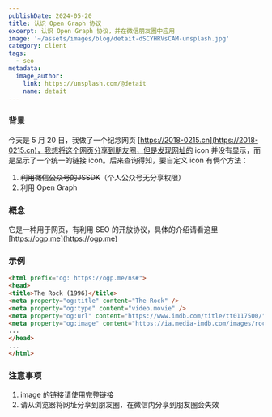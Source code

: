 ```yaml
---
publishDate: 2024-05-20
title: 认识 Open Graph 协议
excerpt: 认识 Open Graph 协议，并在微信朋友圈中应用 
image: '~/assets/images/blog/detait-dSCYHRVsCAM-unsplash.jpg'
category: client
tags:
  - seo
metadata:
  image_author:
    link: https://unsplash.com/@detait
    name: detait
---
```


### 背景

今天是 5 月 20 日，我做了一个纪念网页 [https://2018-0215.cn](https://2018-0215.cn)，我想将这个网页分享到朋友圈，但是发现网址的 icon 并没有显示，而是显示了一个统一的链接 icon。后来查询得知，要自定义 icon 有俩个方法：

1. ~~利用微信公众号的JSSDK~~（个人公众号无分享权限）
2. 利用 Open Graph

### 概念

它是一种用于网页，有利用 SEO 的开放协议，具体的介绍请看这里 [https://ogp.me](https://ogp.me)

### 示例

```html
<html prefix="og: https://ogp.me/ns#">
<head>
<title>The Rock (1996)</title>
<meta property="og:title" content="The Rock" />
<meta property="og:type" content="video.movie" />
<meta property="og:url" content="https://www.imdb.com/title/tt0117500/" />
<meta property="og:image" content="https://ia.media-imdb.com/images/rock.jpg" />
...
</head>
...
</html>
```

### 注意事项

1. image 的链接请使用完整链接
1. 请从浏览器将网址分享到朋友圈，在微信内分享到朋友圈会失效

